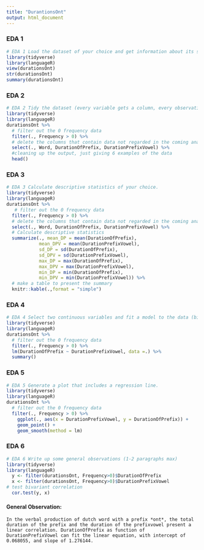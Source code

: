 ```yaml
---
title: "DurantionsOnt"
output: html_document
---
```



### EDA 1
```r

# EDA 1 Load the dataset of your choice and get information about its structure (remember all code needs to be inside a knitr code chunk).
library(tidyverse)
library(languageR)
view(durationsOnt)
str(durationsOnt)
summary(durationsOnt)

```

### EDA 2
```r

# EDA 2 Tidy the dataset (every variable gets a column, every observation occupies a single row), if necessary
library(tidyverse)
library(languageR)
durationsOnt %>% 
  # filter out the 0 frequency data
  filter(., Frequency > 0) %>% 
  # delete the columns that contain data not regarded in the coming analysis
  select(., Word, DurationOfPrefix, DurationPrefixVowel) %>% 
  #cleaning up the output, just giving 6 examples of the data
  head()


```

### EDA 3
```r

# EDA 3 Calculate descriptive statistics of your choice.
library(tidyverse)
library(languageR)
durationsOnt %>% 
   # filter out the 0 frequency data
  filter(., Frequency > 0) %>% 
  # delete the columns that contain data not regarded in the coming analysis
  select(., Word, DurationOfPrefix, DurationPrefixVowel) %>% 
  # Calculate descriptive statistics
  summarize(., mean_DP = mean(DurationOfPrefix), 
            mean_DPV = mean(DurationPrefixVowel), 
            sd_DP = sd(DurationOfPrefix), 
            sd_DPV = sd(DurationPrefixVowel),
            max_DP = max(DurationOfPrefix),
            max_DPV = max(DurationPrefixVowel),
            min_DP = min(DurationOfPrefix),
            min_DPV = min(DurationPrefixVowel)) %>% 
  # make a table to present the summary
  knitr::kable(.,format = "simple")

```

### EDA 4
```r
# EDA 4 Select two continuous variables and fit a model to the data (bivariate regression).'
library(tidyverse)
library(languageR)
durationsOnt %>% 
  # filter out the 0 frequency data
  filter(., Frequency > 0) %>% 
  lm(DurationOfPrefix ~ DurationPrefixVowel, data =.) %>% 
  summary()

```

### EDA 5
```r
# EDA 5 Generate a plot that includes a regression line.
library(tidyverse)
library(languageR)
durationsOnt %>% 
  # filter out the 0 frequency data
  filter(., Frequency > 0) %>% 
    ggplot(., aes(x = DurationPrefixVowel, y = DurationOfPrefix)) +
    geom_point() +
    geom_smooth(method = lm)

```

### EDA 6
```r
# EDA 6 Write up some general observations (1-2 paragraphs max)
library(tidyverse)
library(languageR)
  y <- filter(durationsOnt, Frequency>0)$DurationOfPrefix
  x <- filter(durationsOnt, Frequency>0)$DurationPrefixVowel
# test bivariant correlation
  cor.test(y, x) 

```
#### General Observation:
    In the verbal production of dutch word with a prefix *ont*, the total duration of the prefix and the duration of the prefixvowel present a linear correlation. DurationOfPrefix as function of DurationPrefixVowel can fit the linear equation, with intercept of 0.068055, and slope of 1.276144.

